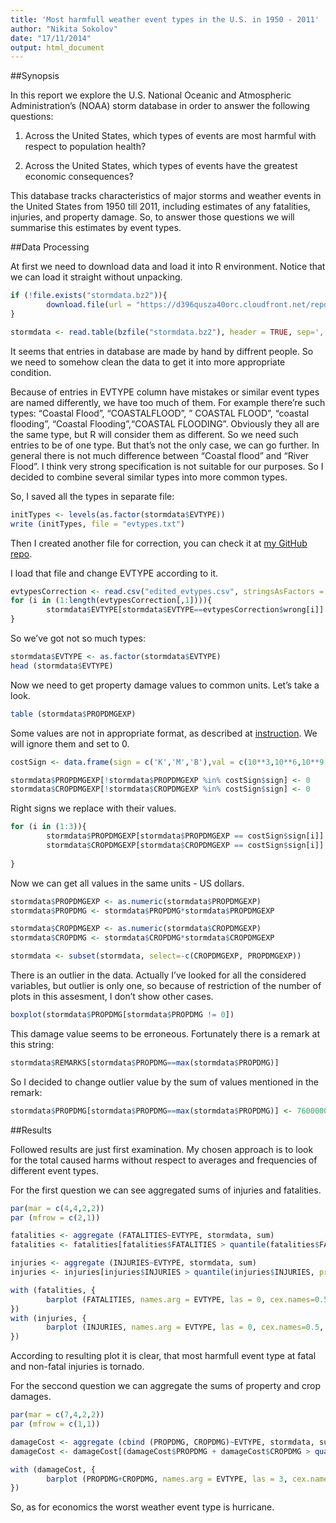 ```yaml
---
title: 'Most harmfull weather event types in the U.S. in 1950 - 2011'
author: "Nikita Sokolov"
date: "17/11/2014"
output: html_document
---
```


##Synopsis

In this report we explore the U.S. National Oceanic and Atmospheric Administration's (NOAA) storm database in order to answer the following questions:

1. Across the United States, which types of events are most harmful with respect to population health?

2. Across the United States, which types of events have the greatest economic consequences?

This database tracks characteristics of major storms and weather events in the United States from 1950 till 2011, including estimates of any fatalities, injuries, and property damage. So, to answer those questions we will summarise this estimates by event types.

##Data Processing

At first we need to download data and load it into R environment.
Notice that we can load it straight without unpacking.

```r
if (!file.exists("stormdata.bz2")){
        download.file(url = "https://d396qusza40orc.cloudfront.net/repdata%2Fdata%2FStormData.csv.bz2", destfile = "stormdata.bz2", method = "curl")
}

stormdata <- read.table(bzfile("stormdata.bz2"), header = TRUE, sep=',', na.strings = "", stringsAsFactors = FALSE)
```

It seems that entries in database are made by hand by diffrent people. So we need to somehow clean the data to get it into more appropriate condition.

Because of entries in EVTYPE column have mistakes or similar event types are named differently, we have too much of them. For example there're such types: "Coastal Flood",  "COASTALFLOOD", " COASTAL FLOOD", "coastal flooding", "Coastal Flooding","COASTAL FLOODING". Obviously they all are the same type, but R will consider them as different. So we need such entries to be of one type.
But that's not the only case, we can go further. In general there is not much difference between "Coastal flood" and "River Flood". I think very strong specification is not suitable for our purposes. So I decided to combine several similar types into more common types.

So, I saved all the types in separate file:

```r
initTypes <- levels(as.factor(stormdata$EVTYPE))
write (initTypes, file = "evtypes.txt")
```

Then I created another file for correction, you can check it at [my GitHub repo](https://github.com/fakedup/RR_PA2/blob/master/edited_evtypes.csv).

I load that file and change EVTYPE according to it.

```r
evtypesCorrection <- read.csv("edited_evtypes.csv", stringsAsFactors = FALSE)
for (i in (1:length(evtypesCorrection[,1]))){
        stormdata$EVTYPE[stormdata$EVTYPE==evtypesCorrection$wrong[i]] <- evtypesCorrection$right[i]
}
```

So we've got not so much types:

```r
stormdata$EVTYPE <- as.factor(stormdata$EVTYPE)
head (stormdata$EVTYPE)
```

Now we need to get property damage values to common units.
Let's take a look.

```r
table (stormdata$PROPDMGEXP)
```

Some values are not in appropriate format, as described at [instruction](https://d396qusza40orc.cloudfront.net/repdata%2Fpeer2_doc%2Fpd01016005curr.pdf). We will ignore them and set to 0.

```r
costSign <- data.frame(sign = c('K','M','B'),val = c(10**3,10**6,10**9))

stormdata$PROPDMGEXP[!stormdata$PROPDMGEXP %in% costSign$sign] <- 0
stormdata$CROPDMGEXP[!stormdata$CROPDMGEXP %in% costSign$sign] <- 0
```

Right signs we replace with their values.

```r
for (i in (1:3)){
        stormdata$PROPDMGEXP[stormdata$PROPDMGEXP == costSign$sign[i]] <- costSign$val[i]
        stormdata$CROPDMGEXP[stormdata$CROPDMGEXP == costSign$sign[i]] <- costSign$val[i]
        
}
```

Now we can get all values in the same units - US dollars.

```r
stormdata$PROPDMGEXP <- as.numeric(stormdata$PROPDMGEXP)
stormdata$PROPDMG <- stormdata$PROPDMG*stormdata$PROPDMGEXP

stormdata$CROPDMGEXP <- as.numeric(stormdata$CROPDMGEXP)
stormdata$CROPDMG <- stormdata$CROPDMG*stormdata$CROPDMGEXP

stormdata <- subset(stormdata, select=-c(CROPDMGEXP, PROPDMGEXP))
```

There is an outlier in the data. Actually I've looked for all the considered variables, but outlier is only one, so because of restriction of the number of plots in this assesment, I don't show other cases.

```r
boxplot(stormdata$PROPDMG[stormdata$PROPDMG != 0])
```

This damage value seems to be erroneous. Fortunately there is a remark at this string:

```r
stormdata$REMARKS[stormdata$PROPDMG==max(stormdata$PROPDMG)]
```

So I decided to change outlier value by the sum of values mentioned in the remark:

```r
stormdata$PROPDMG[stormdata$PROPDMG==max(stormdata$PROPDMG)] <- 76000000
```

##Results

Followed results are just first examination. My chosen approach is to look for the total caused harms without respect to averages and frequencies of different event types.

For the first question we can see aggregated sums of injuries and fatalities.

```r
par(mar = c(4,4,2,2))
par (mfrow = c(2,1))

fatalities <- aggregate (FATALITIES~EVTYPE, stormdata, sum)
fatalities <- fatalities[fatalities$FATALITIES > quantile(fatalities$FATALITIES, probs = 0.9), ]

injuries <- aggregate (INJURIES~EVTYPE, stormdata, sum)
injuries <- injuries[injuries$INJURIES > quantile(injuries$INJURIES, probs = 0.9), ]

with (fatalities, {
        barplot (FATALITIES, names.arg = EVTYPE, las = 0, cex.names=0.5, main = "Top event types by total fatalities numbers")
})
with (injuries, {
        barplot (INJURIES, names.arg = EVTYPE, las = 0, cex.names=0.5, main = "Top event types by total non-fatal injuries numbers")
})
```

According to resulting plot it is clear, that most harmfull event type at fatal and non-fatal injuries is tornado.


For the seccond question we can aggregate the sums of property and crop damages.

```r
par(mar = c(7,4,2,2))
par (mfrow = c(1,1))

damageCost <- aggregate (cbind (PROPDMG, CROPDMG)~EVTYPE, stormdata, sum)
damageCost <- damageCost[(damageCost$PROPDMG + damageCost$CROPDMG > quantile (damageCost$PROPDMG + damageCost$CROPDMG, probs = 0.9)),]

with (damageCost, {
        barplot (PROPDMG+CROPDMG, names.arg = EVTYPE, las = 3, cex.names=0.7, main = "Event types with greatest economy impact")
})
```

So, as for economics the worst weather event type is hurricane.